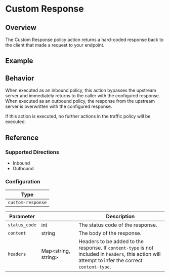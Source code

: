 
# Custom Response

## Overview

The Custom Response policy action returns a hard-coded response back to the client that made a request to your endpoint.

## Example

<ExampleHTTP />

## Behavior

When executed as an inbound policy, this action bypasses the upstream server and immediately returns to the caller with
the configured response. When executed as an outbound policy, the response from the upstream server is overwritten with the
configured response.

If this action is executed, no further actions in the traffic policy will be executed.

<VariableInterpolation />

## Reference

### Supported Directions

- Inbound
- Outbound

### Configuration

| Type              |
| ----------------- |
| `custom-response` |

| Parameter     | &nbsp;                    | Description                                                                                                                                        |
| ------------- | ------------------------- | -------------------------------------------------------------------------------------------------------------------------------------------------- |
| `status_code` | int                       | The status code of the response.                                                                                                                   |
| `content`     | string                    | The body of the response.                                                                                                                          |
| `headers`     | Map&lt;string, string&gt; | Headers to be added to the response. If `content-type` is not included in `headers`, this action will attempt to infer the correct `content-type`. |
